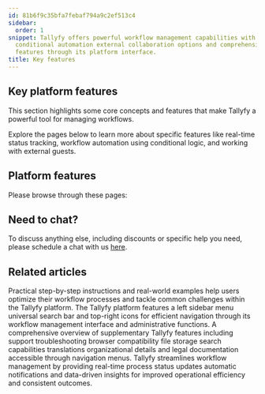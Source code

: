 ```yaml
---
id: 81b6f9c35bfa7febaf794a9c2ef513c4
sidebar:
  order: 1
snippet: Tallyfy offers powerful workflow management capabilities with real-time tracking
  conditional automation external collaboration options and comprehensive navigation
  features through its platform interface.
title: Key features
---
```


## Key platform features

This section highlights some core concepts and features that make Tallyfy a powerful tool for managing workflows.

Explore the pages below to learn more about specific features like real-time status tracking, workflow automation using conditional logic, and working with external guests.

## Platform features

Please browse through these pages:



<PageTree />


## Need to chat?

To discuss anything else, including discounts or specific help you need, please schedule a chat with us [here](https://tallyfy.com/booking/).


## Related articles
<CardGrid>
<LinkTitleCard header="<b>Tutorials > How-to guides</b>" href="/products/pro/tutorials/how-to/" > Practical step-by-step instructions and real-world examples help users optimize their workflow processes and tackle common challenges within the Tallyfy platform. </LinkTitleCard>
<LinkTitleCard header="<b>Tutorials > Navigate Tallyfy</b>" href="/products/pro/tutorials/navigate-tallyfy/" > The Tallyfy platform features a left sidebar menu universal search bar and top-right icons for efficient navigation through its workflow management interface and administrative functions. </LinkTitleCard>
<LinkTitleCard header="<b>Pro > Miscellaneous</b>" href="/products/pro/miscellaneous/" > A comprehensive overview of supplementary Tallyfy features including support troubleshooting browser compatibility file storage search capabilities translations organizational details and legal documentation accessible through navigation menus. </LinkTitleCard>
<LinkTitleCard header="<b>Features > Real time status</b>" href="/products/pro/tutorials/features/real-time-status/" > Tallyfy streamlines workflow management by providing real-time process status updates automatic notifications and data-driven insights for improved operational efficiency and consistent outcomes. </LinkTitleCard>
</CardGrid>